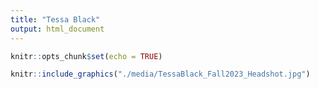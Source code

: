 ```yaml
---
title: "Tessa Black"
output: html_document
---
```


```r
knitr::opts_chunk$set(echo = TRUE)
```

```r
knitr::include_graphics("./media/TessaBlack_Fall2023_Headshot.jpg")
```
